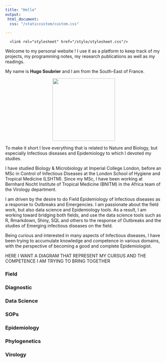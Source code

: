```yaml
---
title: "Hello"
output: 
 html_document:
  css: "/staticcustom/custom.css"

---
```

      <link rel="stylesheet" href="/style/stylesheet.css"/>

<p class="drop-cap">Welcome to my personal website ! I use it as a platform to keep track of my projects, my programming notes, my research publications as well as my readings. </p> 

My name is **Hugo Soubrier** and I am from the South-East of France. 

<center>
![](images/volcano.PNG){width=200px}

</center>

To make it short I love everything that is related to Nature and Biology, but especially Infectious diseases and Epidemiology to which I devoted my studies. 


I have studied Biology & Microbiology at Imperial College London, before an MSc in Control of Infectious Diseases at the London School of Hygiene and Tropical Medicine (LSHTM). Since my MSc, I have been working at Bernhard Nocht Institute of Tropical Medicine (BNITM) in the Africa team of the Virology department. 


I am driven by the desire to do Field Epidemiology of Infectious diseases as a response to Outbreaks and Emergencies. I am passionate about the field work, but also data science and Epidemiology tools. As a result, I am working toward bridging both fields, and use the data science tools such as R, Rmarkdown, Shiny, SQL and others to the response of Outbreaks and the studies of Emerging infectious diseases on the field. 

Being curious and interested in many aspects of Infectious diseases, I have been trying to accumulate knowledge and competence in various domains, with the perspective of becoming a good and complete Epidemiologist. 


HERE I WANT A DIAGRAM THAT REPRESENT MY CURSUS AND THE COMPETENCE I AM TRYING TO BRING TOGETHER


<h3> Field </h5> 

<h3> Diagnostic </h5> 

<h3> Data Science </h5> 

<h3> SOPs </h5> 

<h3> Epidemiology </h5> 

<h3> Phylogenetics </h5> 

<h3> Virology </h5> 

